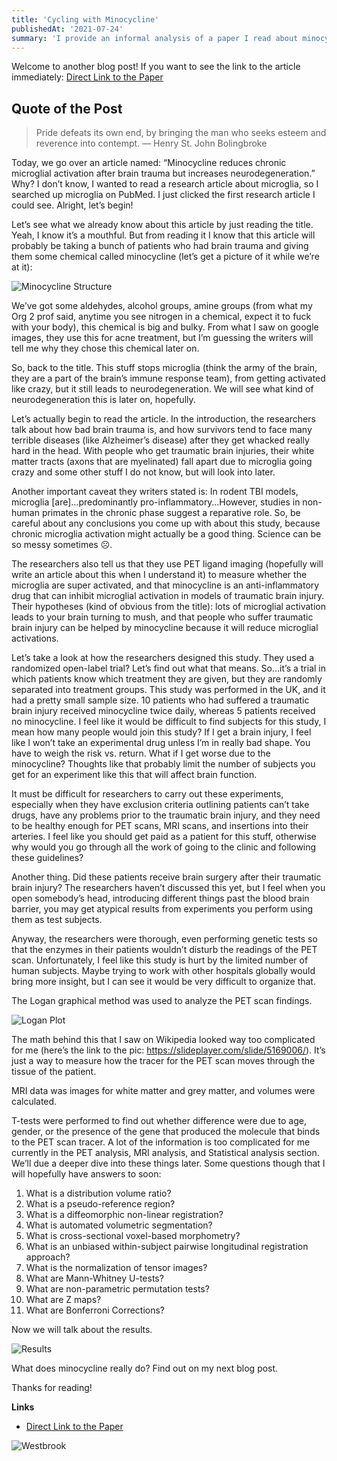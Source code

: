 ```yaml
---
title: 'Cycling with Minocycline'
publishedAt: '2021-07-24'
summary: 'I provide an informal analysis of a paper I read about minocycline and its effect on patients with traumatic brain injuries.'
---
```


Welcome to another blog post!
If you want to see the link to the article immediately: [Direct Link to the Paper](https://doi.org/10.1093/brain/awx339)

## Quote of the Post
> Pride defeats its own end, by bringing the man who seeks esteem and reverence into contempt. —  Henry St. John Bolingbroke

Today, we go over an article named: “Minocycline reduces chronic microglial activation after brain trauma but increases neurodegeneration.” Why? I don’t know, I wanted to read a research article about microglia, so I searched up microglia on PubMed. I just clicked the first research article I could see. Alright, let’s begin!

Let’s see what we already know about this article by just reading the title. Yeah, I know it’s a mouthful. But from reading it I know that this article will probably be taking a bunch of patients who had brain trauma and giving them some chemical called minocycline (let’s get a picture of it while we’re at it):

![Minocycline Structure](/images/mino_struct.png)

We’ve got some aldehydes, alcohol groups, amine groups (from what my Org 2 prof said, anytime you see nitrogen in a chemical, expect it to fuck with your body), this chemical is big and bulky. From what I saw on google images, they use this for acne treatment, but I’m guessing the writers will tell me why they chose this chemical later on.

So, back to the title. This stuff stops microglia (think the army of the brain, they are a part of the brain’s immune response team), from getting activated like crazy, but it still leads to neurodegeneration. We will see what kind of neurodegeneration this is later on, hopefully.

Let’s actually begin to read the article. In the introduction, the researchers talk about how bad brain trauma is, and how survivors tend to face many terrible diseases (like Alzheimer’s disease) after they get whacked really hard in the head. With people who get traumatic brain injuries, their white matter tracts (axons that are myelinated) fall apart due to microglia going crazy and some other stuff I do not know, but will look into later. 

Another important caveat they writers stated is: In rodent TBI models, microglia [are]…predominantly pro-inflammatory…However, studies in non-human primates in the
chronic phase suggest a reparative role. So, be careful about any conclusions you come up with about this study, because chronic microglia activation might actually be a good thing. Science can be so messy sometimes ☹. 

The researchers also tell us that they use PET ligand imaging (hopefully will write an article about this when I understand it) to measure whether the microglia are super activated, and that minocycline is an anti-inflammatory drug that can inhibit microglial activation in models of traumatic brain injury. Their hypotheses (kind of obvious from the title): lots of microglial activation leads to your brain turning to mush, and that people who suffer traumatic brain injury can be helped by minocycline because it will reduce microglial activations.

Let’s take a look at how the researchers designed this study. They used a randomized open-label trial? Let’s find out what that means. So…it’s a trial in which patients know which treatment they are given, but they are randomly separated into treatment groups. This study was performed in the UK, and it had a pretty small sample size. 10 patients who had suffered a traumatic brain injury received minocycline twice daily, whereas 5 patients received no minocycline. I feel like it would be difficult to find subjects for this study, I mean how many people would join this study? If I get a brain injury, I feel like I won’t take an experimental drug unless I’m in really bad shape. You have to weigh the risk vs. return. What if I get worse due to the minocycline? Thoughts like that probably limit the number of subjects you get for an experiment like this that will affect brain function.

It must be difficult for researchers to carry out these experiments, especially when they have exclusion criteria outlining patients can’t take drugs, have any problems prior to the traumatic brain injury, and they need to be healthy enough for PET scans, MRI scans, and insertions into their arteries. I feel like you should get paid as a patient for this stuff, otherwise why would you go through all the work of going to the clinic and following these guidelines? 

Another thing. Did these patients receive brain surgery after their traumatic brain injury? The researchers haven’t discussed this yet, but I feel when you open somebody’s head, introducing different things past the blood brain barrier, you may get atypical results from experiments you perform using them as test subjects.

Anyway, the researchers were thorough, even performing genetic tests so that the enzymes in their patients wouldn’t disturb the readings of the PET scan. Unfortunately, I feel like this study is hurt by the limited number of human subjects. Maybe trying to work with other hospitals globally would bring more insight, but I can see it would be very difficult to organize that.

The Logan graphical method was used to analyze the PET scan findings.

![Logan Plot](/images/loganplot.jpg)

The math behind this that I saw on Wikipedia looked way too complicated for me (here’s the link to the pic: https://slideplayer.com/slide/5169006/).  It’s just a way to measure how the tracer for the PET scan moves through the tissue of the patient.

MRI data was images for white matter and grey matter, and volumes were calculated. 
 
T-tests were performed to find out whether difference were due to age, gender, or the presence of the gene that produced the molecule that binds to the PET scan tracer. 
A lot of the information is too complicated for me currently in the PET analysis, MRI analysis, and Statistical analysis section. We’ll due a deeper dive into these things later. Some questions though that I will hopefully have answers to soon: 

1.	What is a distribution volume ratio? 
2.	What is a pseudo-reference region?
3.	What is a diffeomorphic non-linear registration?
4.	What is automated volumetric segmentation?
5.	What is cross-sectional voxel-based morphometry?
6.	What is an unbiased within-subject pairwise longitudinal registration approach?
7.	 What is the normalization of tensor images?
8.	What are Mann-Whitney U-tests?
9.	What are non-parametric permutation tests?
10.	What are Z maps?
11.	What are Bonferroni Corrections?

Now we will talk about the results.

![Results](/images/result.gif)

What does minocycline really do? Find out on my next blog post.

Thanks for reading!

**Links**
- [Direct Link to the Paper](https://doi.org/10.1093/brain/awx339)

![Westbrook](/images/dancing.gif)
